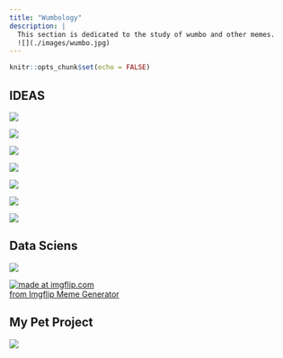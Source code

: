 ```yaml
---
title: "Wumbology"
description: |
  This section is dedicated to the study of wumbo and other memes.
  ![](./images/wumbo.jpg)
---
```


```r
knitr::opts_chunk$set(echo = FALSE)
```

## IDEAS

![](https://lh3.googleusercontent.com/proxy/98mW8guw4LGyn7A_SRAUN-JJxOzFbKxb5P1rgw5GXIAKY8F4q72Rn2Q6QhaVVBWKnZIONBq7WNBcS42gvfsXAzJD36T5Rz-cQI-SVtVG7Fx5LqWzL_CvHcWK9LUSUw)

![](https://lh3.googleusercontent.com/proxy/95H-PDdMQq4Kzq0nMtLem4sFikUKBas_YhtUQZ6nYO7IP_tv1vwFBDzHN24SVTxkPoGtiKIvJ7sRWUFdQcEh_ukQkADOWDFrWrj_M3d05XJpzrnVXTU3jjfV85upc4E)

![](https://lh3.googleusercontent.com/proxy/09nSotr--DejxFrjkMjqrHBZT_CLmcph106MTZw6vkGgqbZ4M6cgSXOghHVyv3X_HaXZBndro3afIpHwi1vrMGBWmhUyIDHgfzjAUibYQSS3jOsU8YSKkRxfntn7gQj4LbMCRQ)

![](https://lh3.googleusercontent.com/proxy/Q6MnhuMAZ2Q3QvxR00b6hs7XAO0gEF9THmB5RUZP0VUnPl6G9SM3iJJTXfS4dINu0zlrUsFcRplPOwkA8X-Txb4idJ6mrvLTk8weaAMBHaPFSKE5E07gYsCBKYBx9PFd8V9d)

![](https://lh3.googleusercontent.com/proxy/JXGH5Vu8_BU8L_KVDivR5vaiSHNJoeJbyXbfKuWok7pW3cOMXVjQTmd-gHQq8I7jFwvXsIcXmXd5cnvhXPxMpZsHKnS_AaeVn2SozDXMa0n28v93T9gYBNsdkDc)

![](https://lh3.googleusercontent.com/proxy/Qreyy7gzVhigNrIzIWV_LPgXNxMoQGgUT5pCE7vguPEaM6WENMGnd-hTh4pEQmfOvkr_L8XB2BfuaJ4jFg-8_LelkJ-LoCEF2YIpSyTw-eTf_gjohfbpKKQicwebnw)

![](http://www.poorlydrawnlines.com/wp-content/uploads/2020/11/Thank_Me_Later2-1024x665.png)

## Data Sciens

![](https://external-preview.redd.it/yh8_55TVmLnubVZrE7Q38D2BLnMtv34r7rbWkjieLV4.jpg?auto=webp&s=ae4ff3f9a6abfe1a5f7cb1e9c90b7697e11a84bf)

<a href="https://imgflip.com/i/4qiibg"><img src="https://i.imgflip.com/4qiibg.jpg" title="made at imgflip.com"/></a><div><a href="https://imgflip.com/memegenerator">from Imgflip Meme Generator</a></div>

## My Pet Project

![](https://img-9gag-fun.9cache.com/photo/a0NAvwO_700bwp.webp)